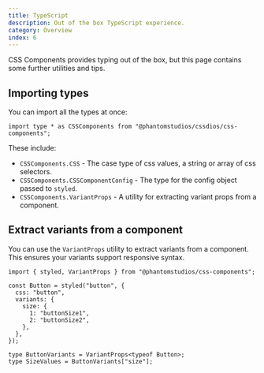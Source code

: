 ```yaml
---
title: TypeScript
description: Out of the box TypeScript experience.
category: Overview
index: 6
---
```


CSS Components provides typing out of the box, but this page contains some further utilities and tips.

## Importing types

You can import all the types at once:

```tsx
import type * as CSSComponents from "@phantomstudios/cssdios/css-components";
```

These include:

- `CSSComponents.CSS` - The case type of css values, a string or array of css selectors.
- `CSSComponents.CSSComponentConfig` - The type for the config object passed to `styled`.
- `CSSComponents.VariantProps` - A utility for extracting variant props from a component.

## Extract variants from a component

You can use the `VariantProps` utility to extract variants from a component. This ensures your variants support responsive syntax.

```tsx
import { styled, VariantProps } from "@phantomstudios/css-components";

const Button = styled("button", {
  css: "button",
  variants: {
    size: {
      1: "buttonSize1",
      2: "buttonSize2",
    },
  },
});

type ButtonVariants = VariantProps<typeof Button>;
type SizeValues = ButtonVariants["size"];
```
